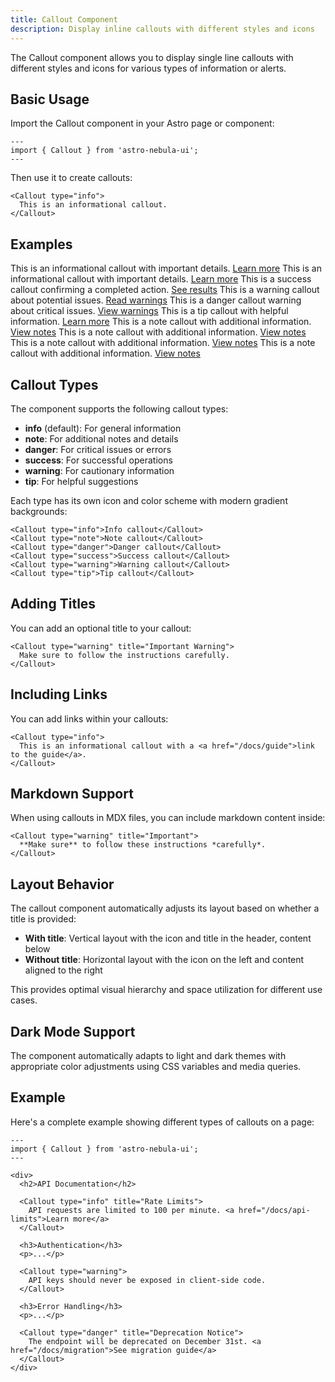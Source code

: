 ```yaml
---
title: Callout Component
description: Display inline callouts with different styles and icons
---
```



The Callout component allows you to display single line callouts with different styles and icons for various types of information or alerts.

## Basic Usage

Import the Callout component in your Astro page or component:

```astro
---
import { Callout } from 'astro-nebula-ui';
---
```

Then use it to create callouts:

```astro
<Callout type="info">
  This is an informational callout.
</Callout>
```

## Examples

<Callout type="info">
    This is an informational callout with important details. <a href="#" target="_blank" rel="noopener noreferrer">Learn more</a>
    This is an informational callout with important details. <a href="#" target="_blank" rel="noopener noreferrer">Learn more</a>
</Callout>

<Callout type="success" title="Important Warning">
    This is a success callout confirming a completed action. <a href="#" target="_blank" rel="noopener noreferrer">See results</a>
</Callout>

<Callout type="warning">
    This is a warning callout about potential issues. <a href="#" target="_blank" rel="noopener noreferrer">Read warnings</a>
</Callout>

<Callout type="danger">
    This is a danger callout warning about critical issues. <a href="#" target="_blank" rel="noopener noreferrer">View warnings</a>
</Callout>

<Callout type="tip">
    This is a tip callout with helpful information. <a href="#" target="_blank" rel="noopener noreferrer">Learn more</a>
</Callout>

<Callout type="note">
    This is a note callout with additional information. <a href="#" target="_blank" rel="noopener noreferrer">View notes</a>
    This is a note callout with additional information. <a href="#" target="_blank" rel="noopener noreferrer">View notes</a>
    This is a note callout with additional information. <a href="#" target="_blank" rel="noopener noreferrer">View notes</a>
    This is a note callout with additional information. <a href="#" target="_blank" rel="noopener noreferrer">View notes</a>
</Callout>

## Callout Types

The component supports the following callout types:

- **info** (default): For general information
- **note**: For additional notes and details
- **danger**: For critical issues or errors
- **success**: For successful operations
- **warning**: For cautionary information
- **tip**: For helpful suggestions

Each type has its own icon and color scheme with modern gradient backgrounds:

```astro
<Callout type="info">Info callout</Callout>
<Callout type="note">Note callout</Callout>
<Callout type="danger">Danger callout</Callout>
<Callout type="success">Success callout</Callout>
<Callout type="warning">Warning callout</Callout>
<Callout type="tip">Tip callout</Callout>
```

## Adding Titles

You can add an optional title to your callout:

```astro
<Callout type="warning" title="Important Warning">
  Make sure to follow the instructions carefully.
</Callout>
```

## Including Links

You can add links within your callouts:

```astro
<Callout type="info">
  This is an informational callout with a <a href="/docs/guide">link to the guide</a>.
</Callout>
```

## Markdown Support

When using callouts in MDX files, you can include markdown content inside:

```mdx
<Callout type="warning" title="Important">
  **Make sure** to follow these instructions *carefully*.
</Callout>
```

## Layout Behavior

The callout component automatically adjusts its layout based on whether a title is provided:

- **With title**: Vertical layout with the icon and title in the header, content below
- **Without title**: Horizontal layout with the icon on the left and content aligned to the right

This provides optimal visual hierarchy and space utilization for different use cases.

## Dark Mode Support

The component automatically adapts to light and dark themes with appropriate color adjustments using CSS variables and media queries.

## Example

Here's a complete example showing different types of callouts on a page:

```astro
---
import { Callout } from 'astro-nebula-ui';
---

<div>
  <h2>API Documentation</h2>
  
  <Callout type="info" title="Rate Limits">
    API requests are limited to 100 per minute. <a href="/docs/api-limits">Learn more</a>
  </Callout>
  
  <h3>Authentication</h3>
  <p>...</p>
  
  <Callout type="warning">
    API keys should never be exposed in client-side code.
  </Callout>
  
  <h3>Error Handling</h3>
  <p>...</p>
  
  <Callout type="danger" title="Deprecation Notice">
    The endpoint will be deprecated on December 31st. <a href="/docs/migration">See migration guide</a>
  </Callout>
</div>
``` 
 